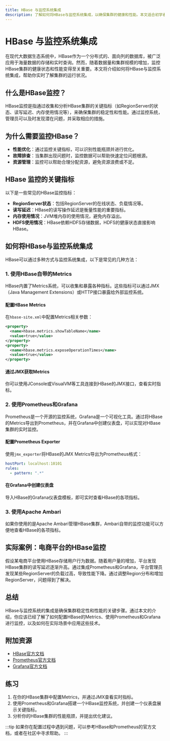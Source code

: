 ```yaml
---
title: HBase 与监控系统集成
description: 了解如何将HBase与监控系统集成，以确保集群的健康和性能。本文适合初学者，包含代码示例和实际案例。
---
```


# HBase 与监控系统集成

在现代大数据生态系统中，HBase作为一个分布式的、面向列的数据库，被广泛应用于海量数据的存储和实时查询。然而，随着数据量和集群规模的增加，监控HBase集群的健康状态和性能变得至关重要。本文将介绍如何将HBase与监控系统集成，帮助你实时了解集群的运行状况。

## 什么是HBase监控？

HBase监控是指通过收集和分析HBase集群的关键指标（如RegionServer的状态、读写延迟、内存使用情况等），来确保集群的稳定性和性能。通过监控系统，管理员可以及时发现潜在问题，并采取相应的措施。

## 为什么需要监控HBase？

- **性能优化**：通过监控关键指标，可以识别性能瓶颈并进行优化。
- **故障排查**：当集群出现问题时，监控数据可以帮助快速定位问题根源。
- **资源管理**：监控可以帮助合理分配资源，避免资源浪费或不足。

## HBase 监控的关键指标

以下是一些常见的HBase监控指标：

- **RegionServer状态**：包括RegionServer的在线状态、负载情况等。
- **读写延迟**：HBase的读写操作延迟是衡量性能的重要指标。
- **内存使用情况**：JVM堆内存的使用情况，避免内存溢出。
- **HDFS使用情况**：HBase依赖HDFS存储数据，HDFS的健康状态直接影响HBase。

## 如何将HBase与监控系统集成

HBase可以通过多种方式与监控系统集成，以下是常见的几种方法：

### 1. 使用HBase自带的Metrics

HBase内置了Metrics系统，可以收集和暴露各种指标。这些指标可以通过JMX（Java Management Extensions）或HTTP接口暴露给外部监控系统。

#### 配置HBase Metrics

在`hbase-site.xml`中配置Metrics相关参数：

```xml
<property>
  <name>hbase.metrics.showTableName</name>
  <value>true</value>
</property>
<property>
  <name>hbase.metrics.exposeOperationTimes</name>
  <value>true</value>
</property>
```

#### 通过JMX获取Metrics

你可以使用JConsole或VisualVM等工具连接到HBase的JMX接口，查看实时指标。

### 2. 使用Prometheus和Grafana

Prometheus是一个开源的监控系统，Grafana是一个可视化工具。通过将HBase的Metrics导出到Prometheus，并在Grafana中创建仪表盘，可以实现对HBase集群的实时监控。

#### 配置Prometheus Exporter

使用`jmx_exporter`将HBase的JMX Metrics导出为Prometheus格式：

```yaml
hostPort: localhost:10101
rules:
  - pattern: ".*"
```

#### 在Grafana中创建仪表盘

导入HBase的Grafana仪表盘模板，即可实时查看HBase的各项指标。

### 3. 使用Apache Ambari

如果你使用的是Apache Ambari管理HBase集群，Ambari自带的监控功能可以方便地查看HBase的各项指标。

## 实际案例：电商平台的HBase监控

假设某电商平台使用HBase存储用户行为数据。随着用户量的增加，平台发现HBase集群的读写延迟逐渐升高。通过集成Prometheus和Grafana，平台管理员发现某些RegionServer的负载过高，导致性能下降。通过调整Region分布和增加RegionServer，问题得到了解决。

## 总结

HBase与监控系统的集成是确保集群稳定性和性能的关键步骤。通过本文的介绍，你应该已经了解了如何配置HBase的Metrics、使用Prometheus和Grafana进行监控，以及如何在实际场景中应用这些技术。

## 附加资源

- [HBase官方文档](https://hbase.apache.org/)
- [Prometheus官方文档](https://prometheus.io/docs/)
- [Grafana官方文档](https://grafana.com/docs/)

## 练习

1. 在你的HBase集群中配置Metrics，并通过JMX查看实时指标。
2. 使用Prometheus和Grafana搭建一个HBase监控系统，并创建一个仪表盘展示关键指标。
3. 分析你的HBase集群的性能瓶颈，并提出优化建议。

:::tip
如果你在配置过程中遇到问题，可以参考HBase和Prometheus的官方文档，或者在社区中寻求帮助。
:::